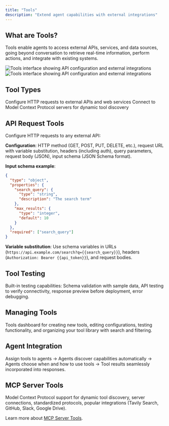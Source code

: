 ```yaml
---
title: "Tools"
description: "Extend agent capabilities with external integrations"
---
```


## What are Tools?

Tools enable agents to access external APIs, services, and data sources, going beyond conversation to retrieve real-time information, perform actions, and integrate with existing systems.

<img
  className="block dark:hidden rounded-lg border shadow-sm"
  src="/images/screenshots/tools.png"
  alt="Tools interface showing API configuration and external integrations"
/>
<img
  className="hidden dark:block rounded-lg border shadow-sm"
  src="/images/screenshots/tools.png"
  alt="Tools interface showing API configuration and external integrations"
/>

## Tool Types

<CardGroup cols={2}>
  <Card title="API Request Tools" icon="globe" href="/guides/tools/api-tools">
    Configure HTTP requests to external APIs and web services
  </Card>
  <Card title="MCP Servers" icon="server" href="/guides/tools/mcp-tools">
    Connect to Model Context Protocol servers for dynamic tool discovery
  </Card>
</CardGroup>

## API Request Tools

Configure HTTP requests to any external API:

**Configuration**: HTTP method (GET, POST, PUT, DELETE, etc.), request URL with variable substitution, headers (including auth), query parameters, request body (JSON), input schema (JSON Schema format).

**Input schema example**:

```json
{
  "type": "object",
  "properties": {
    "search_query": {
      "type": "string",
      "description": "The search term"
    },
    "max_results": {
      "type": "integer",
      "default": 10
    }
  },
  "required": ["search_query"]
}
```

**Variable substitution**: Use schema variables in URLs (`https://api.example.com/search?q={{search_query}}`), headers (`Authorization: Bearer {{api_token}}`), and request bodies.

## Tool Testing

Built-in testing capabilities: Schema validation with sample data, API testing to verify connectivity, response preview before deployment, error debugging.

## Managing Tools

Tools dashboard for creating new tools, editing configurations, testing functionality, and organizing your tool library with search and filtering.

## Agent Integration

Assign tools to agents → Agents discover capabilities automatically → Agents choose when and how to use tools → Tool results seamlessly incorporated into responses.

## MCP Server Tools

Model Context Protocol support for dynamic tool discovery, server connections, standardized protocols, popular integrations (Tavily Search, GitHub, Slack, Google Drive).

Learn more about [MCP Server Tools](/guides/tools/mcp-tools).
